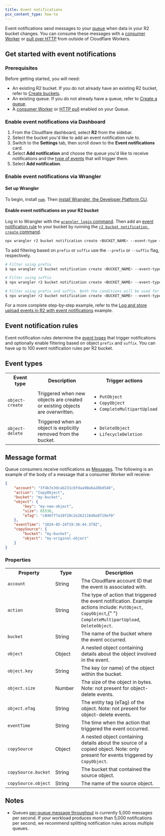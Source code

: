 ```yaml
---
title: Event notifications
pcx_content_type: how-to
---
```


Event notifications send messages to your [queue](/queues/) when data in your R2 bucket changes. You can consume these messages with a [consumer Worker](/queues/reference/how-queues-works/#create-a-consumer-worker) or [pull over HTTP](/queues/configuration/pull-consumers/) from outside of Cloudflare Workers.

## Get started with event notifications

### Prerequisites

Before getting started, you will need:

- An existing R2 bucket. If you do not already have an existing R2 bucket, refer to [Create buckets](/r2/buckets/create-buckets/).
- An existing queue. If you do not already have a queue, refer to [Create a queue](/queues/get-started/#3-create-a-queue).
- A [consumer Worker](/queues/reference/how-queues-works/#create-a-consumer-worker) or [HTTP pull](/queues/configuration/pull-consumers/) enabled on your Queue.

### Enable event notifications via Dashboard

1. From the Cloudflare dashboard, select **R2** from the sidebar.
2. Select the bucket you'd like to add an event notification rule to.
3. Switch to the **Settings** tab, then scroll down to the **Event notifications** card.
4. Select **Add notification** and choose the queue you'd like to receive notifications and the [type of events](/r2/buckets/event-notifications/#event-types) that will trigger them.
5. Select **Add notification**.

### Enable event notifications via Wrangler

#### Set up Wrangler

To begin, install [`npm`](https://docs.npmjs.com/getting-started). Then [install Wrangler, the Developer Platform CLI](/workers/wrangler/install-and-update/).

#### Enable event notifications on your R2 bucket

Log in to Wrangler with the [`wrangler login` command](/workers/wrangler/commands/#login). Then add an [event notification rule](/r2/buckets/event-notifications/#event-notification-rules) to your bucket by running the [`r2 bucket notification create` command](/workers/wrangler/commands/#notification-create).

```sh
npx wrangler r2 bucket notification create <BUCKET_NAME> --event-type <EVENT_TYPE> --queue <QUEUE_NAME>
```

To add filtering based on `prefix` or `suffix` use the `--prefix` or `--suffix` flag, respectively.

```sh
# Filter using prefix
$ npx wrangler r2 bucket notification create <BUCKET_NAME> --event-type <EVENT_TYPE> --queue <QUEUE_NAME> --prefix "<PREFIX_VALUE>"

# Filter using suffix
$ npx wrangler r2 bucket notification create <BUCKET_NAME> --event-type <EVENT_TYPE> --queue <QUEUE_NAME> --suffix "<SUFFIX_VALUE>"

# Filter using prefix and suffix. Both the conditions will be used for filtering
$ npx wrangler r2 bucket notification create <BUCKET_NAME> --event-type <EVENT_TYPE> --queue <QUEUE_NAME> --prefix "<PREFIX_VALUE>" --suffix "<SUFFIX_VALUE>"
```

For a more complete step-by-step example, refer to the [Log and store upload events in R2 with event notifications](/r2/tutorials/upload-logs-event-notifications/) example.

## Event notification rules

Event notification rules determine the [event types](/r2/buckets/event-notifications/#event-types) that trigger notifications and optionally enable filtering based on object `prefix` and `suffix`. You can have up to 100 event notification rules per R2 bucket.

## Event types

<table>
	<tbody>
		<th style="width:25%">Event type</th>
		<th style="width:50%">Description</th>
		<th style="width:25%">Trigger actions</th>
		<tr>
			<td>
				<code>object-create</code>
			</td>
			<td>
				Triggered when new objects are created or existing objects are
				overwritten.
			</td>
			<td>
				<ul>
					<li>
						<code>PutObject</code>
					</li>
					<li>
						<code>CopyObject</code>
					</li>
					<li>
						<code>CompleteMultipartUpload</code>
					</li>
				</ul>
			</td>
		</tr>
		<tr>
			<td>
				<code>object-delete</code>
			</td>
			<td>Triggered when an object is explicitly removed from the bucket.</td>
			<td>
				<ul>
					<li>
						<code>DeleteObject</code>
					</li>
					<li>
						<code>LifecycleDeletion</code>
					</li>
				</ul>
			</td>
		</tr>
	</tbody>
</table>

## Message format

Queue consumers receive notifications as [Messages](/queues/configuration/javascript-apis/#message). The following is an example of the body of a message that a consumer Worker will receive:

```json
{
	"account": "3f4b7e3dcab231cbfdaa90a6a28bd548",
	"action": "CopyObject",
	"bucket": "my-bucket",
	"object": {
		"key": "my-new-object",
		"size": 65536,
		"eTag": "c846ff7a18f28c2e262116d6e8719ef0"
	},
	"eventTime": "2024-05-24T19:36:44.379Z",
	"copySource": {
		"bucket": "my-bucket",
		"object": "my-original-object"
	}
}
```

### Properties

<table>
	<tbody>
		<th style="width:22%">Property</th>
		<th style="width:18%">Type</th>
		<th style="width:60%">Description</th>
		<tr>
			<td>
				<code>account</code>
			</td>
			<td>String</td>
			<td>The Cloudflare account ID that the event is associated with.</td>
		</tr>
		<tr>
			<td>
				<code>action</code>
			</td>
			<td>String</td>
			<td>
				The type of action that triggered the event notification. Example
				actions include: <code>PutObject</code>, <code>CopyObject</code>,{" "}
				<code>CompleteMultipartUpload</code>, <code>DeleteObject</code>.
			</td>
		</tr>
		<tr>
			<td>
				<code>bucket</code>
			</td>
			<td>String</td>
			<td>The name of the bucket where the event occurred.</td>
		</tr>
		<tr>
			<td>
				<code>object</code>
			</td>
			<td>Object</td>
			<td>
				A nested object containing details about the object involved in the
				event.
			</td>
		</tr>
		<tr>
			<td>
				<code>object.key</code>
			</td>
			<td>String</td>
			<td>The key (or name) of the object within the bucket.</td>
		</tr>
		<tr>
			<td>
				<code>object.size</code>
			</td>
			<td>Number</td>
			<td>
				The size of the object in bytes. Note: not present for object-delete
				events.
			</td>
		</tr>
		<tr>
			<td>
				<code>object.eTag</code>
			</td>
			<td>String</td>
			<td>
				The entity tag (eTag) of the object. Note: not present for object-delete
				events.
			</td>
		</tr>
		<tr>
			<td>
				<code>eventTime</code>
			</td>
			<td>String</td>
			<td>The time when the action that triggered the event occurred.</td>
		</tr>
		<tr>
			<td>
				<code>copySource</code>
			</td>
			<td>Object</td>
			<td>
				A nested object containing details about the source of a copied object.
				Note: only present for events triggered by <code>CopyObject</code>.
			</td>
		</tr>
		<tr>
			<td>
				<code>copySource.bucket</code>
			</td>
			<td>String</td>
			<td>The bucket that contained the source object.</td>
		</tr>
		<tr>
			<td>
				<code>copySource.object</code>
			</td>
			<td>String</td>
			<td>The name of the source object.</td>
		</tr>
	</tbody>
</table>

## Notes

- Queues [per-queue message throughput](/queues/platform/limits/) is currently 5,000 messages per second. If your workload produces more than 5,000 notifications per second, we recommend splitting notification rules across multiple queues.
